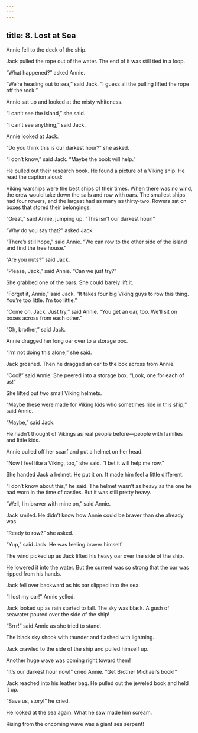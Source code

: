 ```yaml
---
---
---
```

title: 8. Lost at Sea
---



Annie fell to the deck of the ship.

Jack pulled the rope out of the water. The end of it was still tied in a loop.

“What happened?” asked Annie.

“We’re heading out to sea,” said Jack. “I guess all the pulling lifted the rope off the rock.”

Annie sat up and looked at the misty whiteness.

“I can’t see the island,” she said.

“I can’t see anything,” said Jack.

Annie looked at Jack.

“Do you think this is our darkest hour?” she asked.

“I don’t know,” said Jack. “Maybe the book will help.”



He pulled out their research book. He found a picture of a Viking ship. He read the caption aloud:

Viking warships were the best ships of their times. When there was no wind, the crew would take down the sails and row with oars. The smallest ships had four rowers, and the largest had as many as thirty-two. Rowers sat on boxes that stored their belongings.



“Great,” said Annie, jumping up. “This isn’t our darkest hour!”

“Why do you say that?” asked Jack.

“There’s still hope,” said Annie. “We can row to the other side of the island and find the tree house.”

“Are you nuts?” said Jack.

“Please, Jack,” said Annie. “Can we just try?”

She grabbed one of the oars. She could barely lift it.

“Forget it, Annie,” said Jack. “It takes four big Viking guys to row this thing. You’re too little. I’m too little.”

“Come on, Jack. Just try,” said Annie. “You get an oar, too. We’ll sit on boxes across from each other.”

“Oh, brother,” said Jack.

Annie dragged her long oar over to a storage box.

“I’m not doing this alone,” she said.

Jack groaned. Then he dragged an oar to the box across from Annie.

“Cool!” said Annie. She peered into a storage box. “Look, one for each of us!”

She lifted out two small Viking helmets.

“Maybe these were made for Viking kids who sometimes ride in this ship,” said Annie.

“Maybe,” said Jack.

He hadn’t thought of Vikings as real people before—people with families and little kids.

Annie pulled off her scarf and put a helmet on her head.

“Now I feel like a Viking, too,” she said. “I bet it will help me row.”

She handed Jack a helmet. He put it on. It made him feel a little different.

“I don’t know about this,” he said. The helmet wasn’t as heavy as the one he had worn in the time of castles. But it was still pretty heavy.

“Well, I’m braver with mine on,” said Annie.

Jack smiled. He didn’t know how Annie could be braver than she already was.

“Ready to row?” she asked.

“Yup,” said Jack. He was feeling braver himself.

The wind picked up as Jack lifted his heavy oar over the side of the ship.

He lowered it into the water. But the current was so strong that the oar was ripped from his hands.

Jack fell over backward as his oar slipped into the sea.

“I lost my oar!” Annie yelled.

Jack looked up as rain started to fall. The sky was black. A gush of seawater poured over the side of the ship!

“Brrr!” said Annie as she tried to stand.

The black sky shook with thunder and flashed with lightning.

Jack crawled to the side of the ship and pulled himself up.

Another huge wave was coming right toward them!

“It’s our darkest hour now!” cried Annie. “Get Brother Michael’s book!”

Jack reached into his leather bag. He pulled out the jeweled book and held it up.

“Save us, story!” he cried.

He looked at the sea again. What he saw made him scream.

Rising from the oncoming wave was a giant sea serpent!